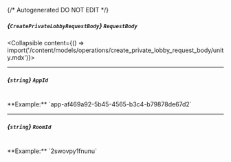{/* Autogenerated DO NOT EDIT  */}

##### *{`CreatePrivateLobbyRequestBody`}* `RequestBody`
<Collapsible content={() => import('/content/models/operations/create_private_lobby_request_body/unity.mdx')}>
</Collapsible>

---
##### *{`string`}* `AppId`
<br/>
**Example:** `app-af469a92-5b45-4565-b3c4-b79878de67d2`

---
##### *{`string`}* `RoomId`
<br/>
**Example:** `2swovpy1fnunu`

